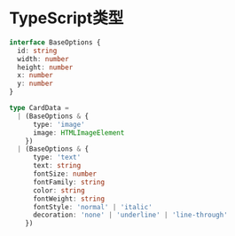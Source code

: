# TypeScript类型
```ts
interface BaseOptions {
  id: string
  width: number
  height: number
  x: number
  y: number
}

type CardData =
  | (BaseOptions & {
      type: 'image'
      image: HTMLImageElement
    })
  | (BaseOptions & {
      type: 'text'
      text: string
      fontSize: number
      fontFamily: string
      color: string
      fontWeight: string
      fontStyle: 'normal' | 'italic'
      decoration: 'none' | 'underline' | 'line-through'
    })

```
